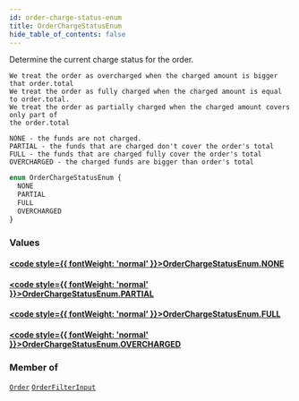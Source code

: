 ```yaml
---
id: order-charge-status-enum
title: OrderChargeStatusEnum
hide_table_of_contents: false
---
```








Determine the current charge status for the order.

    We treat the order as overcharged when the charged amount is bigger that order.total
    We treat the order as fully charged when the charged amount is equal to order.total.
    We treat the order as partially charged when the charged amount covers only part of
    the order.total

    NONE - the funds are not charged.
    PARTIAL - the funds that are charged don't cover the order's total
    FULL - the funds that are charged fully cover the order's total
    OVERCHARGED - the charged funds are bigger than order's total
    

```graphql
enum OrderChargeStatusEnum {
  NONE
  PARTIAL
  FULL
  OVERCHARGED
}
```


### Values

#### [<code style={{ fontWeight: 'normal' }}>OrderChargeStatusEnum.<b>NONE</b></code>](#) 
> 
> 

#### [<code style={{ fontWeight: 'normal' }}>OrderChargeStatusEnum.<b>PARTIAL</b></code>](#) 
> 
> 

#### [<code style={{ fontWeight: 'normal' }}>OrderChargeStatusEnum.<b>FULL</b></code>](#) 
> 
> 

#### [<code style={{ fontWeight: 'normal' }}>OrderChargeStatusEnum.<b>OVERCHARGED</b></code>](#) 
> 
> 



### Member of

[`Order`](../../../developer/api-reference/objects/order)  <Badge class="secondary" text="object"/><Bullet />[`OrderFilterInput`](../../../developer/api-reference/inputs/order-filter-input)  <Badge class="secondary" text="input"/>



